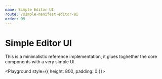 ```yaml
---
name: Simple Editor UI
route: /simple-manifest-editor-ui
order: 99
---
```




# Simple Editor UI

This is a minimalistic reference implementation, it glues toghether the core components with a very simple UI.


<Playground style={{ height: 800, padding: 0 }}>
  <SimpleEditorUI />  
</Playground>
